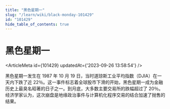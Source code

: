 ```yaml
---
title: "黑色星期一"
slug: "/learn/wiki/black-monday-101429"
id: "101429"
hide_table_of_contents: true
---
```



# 黑色星期一

<ArticleMeta id={101429} updatedAt={'2023-09-26 13:58:54'} />
<div className='border-solid border-b border-t-0 my-4 border-[var(--ifm-color-gray-300)]' />

黑色星期一发生在 1987 年 10 月 19 日，当时道琼斯工业平均指数（DJIA）在一天内下跌了近 22％。这一事件标志着全球股市下滑的开始，黑色星期一成为金融历史上最臭名昭著的日子之一。到月底，大多数主要交易所的跌幅超过了 20％。经济学家认为，这次崩盘是地缘政治事件与计算机化程序交易的结合加速了抛售的结果。
